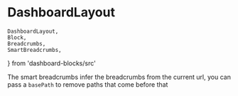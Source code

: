 # DashboardLayout

    DashboardLayout,
    Block,
    Breadcrumbs,
    SmartBreadcrumbs,
} from 'dashboard-blocks/src'

<Playground iframe={false}>
    <DashboardLayout bg='gray.50' p='20px'>
        <Breadcrumbs items={['User', 'Morse', 'Services']} />
    </DashboardLayout>
</Playground>

The smart breadcrumbs infer the breadcrumbs from the current url, you can pass a `basePath` to remove paths that come before that

<Playground iframe={false}>
    <DashboardLayout bg='gray.50' p='20px'>
        <SmartBreadcrumbs basePath='/docs' />
    </DashboardLayout>
</Playground>
